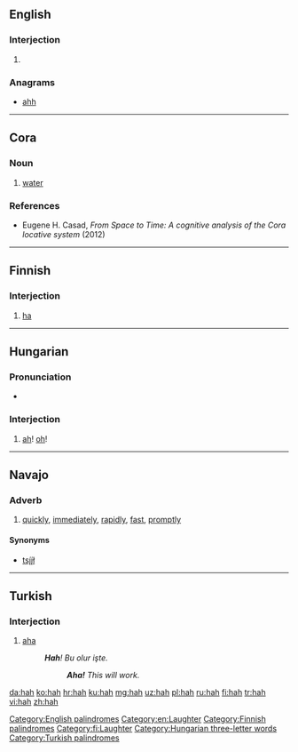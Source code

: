 {{also|häh}}
==English==

===Interjection===
{{en-interj}}

# {{alternative form of|ha|lang=en}}

===Anagrams===
* [[ahh#English|ahh]]

[[Category:English palindromes]]
[[Category:en:Laughter]]

----

==Cora==

===Noun===
{{head|crn|noun}}

# [[water]]

===References===
* Eugene H. Casad, ''From Space to Time: A cognitive analysis of the Cora locative system'' (2012)

----

==Finnish==

===Interjection===
{{fi-int}}

# [[ha]]

[[Category:Finnish palindromes]]
[[Category:fi:Laughter]]

----

==Hungarian==

===Pronunciation===
* {{IPA|/ˈhɒh/|lang=hu}}

===Interjection===
{{head|hu|interjection}}

# {{label|hu|poetic}} [[ah]]! [[oh]]!

[[Category:Hungarian three-letter words]]

----

==Navajo==

===Adverb===
{{head|nv|adverb}}

# [[quickly]], [[immediately]], [[rapidly]], [[fast]], [[promptly]]

====Synonyms====
* [[tsį́į́ł]]

----

==Turkish==

===Interjection===
{{tr-interj}}

# [[aha]]
#: '''''Hah'''! Bu olur işte.''
#:: '''''Aha!''' This will work.''

[[Category:Turkish palindromes]]

[[da:hah]]
[[ko:hah]]
[[hr:hah]]
[[ku:hah]]
[[mg:hah]]
[[uz:hah]]
[[pl:hah]]
[[ru:hah]]
[[fi:hah]]
[[tr:hah]]
[[vi:hah]]
[[zh:hah]]